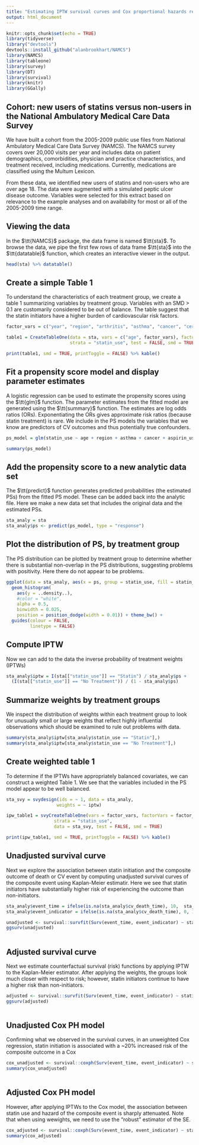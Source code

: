 ```yaml
---
title: "Estimating IPTW survival curves and Cox proportional hazards regression"
output: html_document
---
```


```r
knitr::opts_chunk$set(echo = TRUE)
library(tidyverse)
library("devtools")
devtools::install_github("alanbrookhart/NAMCS")
library(NAMCS)
library(tableone)
library(survey)
library(DT)
library(survival)
library(knitr)
library(GGally)
```

## Cohort: new users of statins versus non-users in the National Ambulatory Medical Care Data Survey

We have built a cohort from the 2005-2009 public use files from National Ambulatory Medical Care Data Survey (NAMCS).  The NAMCS survey covers over 20,000 visits per year and includes data on patient demographics, comorbidities, physician and practice characteristics, and treatment received, including medications. Currently, medications are classified using the Multum Lexicon. 

From these data, we identified new users of statins and non-users who are over age 18. The data were augmented with a simulated peptic ulcer disease outcome. Variables were selected for this extract based on relevance to the example analyses and on availability for most or all of the 2005-2009 time range.

## Viewing the data

In the $\tt{NAMCS}$ package, the data frame is named $\tt{sta}$. To browse the data, we pipe the first few rows of data frame $\tt{sta}$ into the $\tt{datatable}$ function, which creates an interactive viewer in the output.

```r
head(sta) %>% datatable()
```


## Create a simple Table 1

To understand the characteristics of each treatment group, we create a table 1 summarizing variables by treatment group.  Variables with an SMD > 0.1 are customarily considered to be out of balance.  The table suggest that the statin initiators have a higher burden of cardiovascular risk factors.

```r
factor_vars = c("year", "region", "arthritis", "asthma", "cancer", "cerebrovascular_disease", "chronic_kidney_disease", "heart_failure", "chronic_pulmonary_disease", "depression", "diabetes", "hyperlipidemia", "hypertension", "coronory_artery_disease", "osteoporosis", "tobacco_use", "obesity", "mi", "anti_hypertensive_use", "h2_antagonist_use", "ppi_use", "aspirin_use", "anti_coagulant_use", "corticosteroid_use", "sex", "race")

table1 = CreateTableOne(data = sta, vars = c("age", factor_vars), factorVars = factor_vars, 
                        strata = "statin_use", test = FALSE, smd = TRUE) 

print(table1, smd = TRUE, printToggle = FALSE) %>% kable()
```


## Fit a propensity score model and display parameter estimates

A logistic regression can be used to estimate the propensity scores using the $\tt{glm}$ function.  The parameter estimates from the fitted model are generated using the $\tt{summary}$ function.  The estimates are log odds ratios (ORs).  Exponentiating the ORs gives approximate risk ratios (because statin treatment) is rare.  We include in the PS models the variables that we know are predictors of CV outcomes and thus potentially true confounders.
```r
ps_model = glm(statin_use ~ age + region + asthma + cancer + aspirin_use + arthritis + cerebrovascular_disease + chronic_kidney_disease + heart_failure + tobacco_use + obesity + mi + chronic_pulmonary_disease + depression + diabetes + hypertension + coronory_artery_disease + sex + race, data = sta, family = binomial)

summary(ps_model)
```


## Add the propensity score to a new analytic data set

The $\tt{predict}$ function generates predicted probabilities (the estimated PSs) from the fitted PS model.  These can be added back into the analytic file.  Here we make a new data set that includes the original data and the estimated PSs.
```r
sta_analy = sta
sta_analy$ps <- predict(ps_model, type = "response")
```


## Plot the distribution of PS, by treatment group

The PS distribution can be plotted by treatment group to determine whether there is substantial non-overlap in the PS distributions, suggesting problems with positivity.  Here there do not appear to be problems.
```r
ggplot(data = sta_analy, aes(x = ps, group = statin_use, fill = statin_use)) +
  geom_histogram(
    aes(y = ..density..),
    #color = "white",
    alpha = 0.5,
    binwidth = 0.025,
    position = position_dodge(width = 0.01)) + theme_bw() +
  guides(colour = FALSE,
         linetype = FALSE)

```


## Compute IPTW 

Now we can add to the data the inverse probability of treatment weights (IPTWs)
```r
sta_analy$iptw = I(sta[["statin_use"]] == "Statin") / sta_analy$ps +
  (I(sta[["statin_use"]] == "No Treatment")) / (1 - sta_analy$ps)
```


## Summarize weights by treatment groups

We inspect the distribution of weights within each treatment group to look for unusually small or large weights that reflect  highly influential observations which should be examined to rule out problems with data.
```r
summary(sta_analy$iptw[sta_analy$statin_use == "Statin"],)
summary(sta_analy$iptw[sta_analy$statin_use == "No Treatment"],)
```


## Create weighted table 1
To determine if the IPTWs have appropriately balanced covariates, we can construct a weighted Table 1.  We see that the variables included in the PS model appear to be well balanced.
```r
sta_svy = svydesign(ids = ~ 1, data = sta_analy,
                   weights = ~ iptw)

ipw_table1 = svyCreateTableOne(vars = factor_vars, factorVars = factor_vars, 
                  strata = "statin_use",
                  data = sta_svy, test = FALSE, smd = TRUE)

print(ipw_table1, smd = TRUE, printToggle = FALSE) %>% kable()
```


## Unadjusted survival curve

Next we explore the association between statin initiation and the composite outcome of death or CV event by computing unadjusted survival curves of the composite event using Kaplan-Meier estimatir.  Here we see that statin initiators have substantially higher risk of experiencing the outcome than non-initiators.
```r
sta_analy$event_time = ifelse(is.na(sta_analy$cv_death_time), 10,  sta_analy$death_time)
sta_analy$event_indicator = ifelse(is.na(sta_analy$cv_death_time), 0, 1)

unadjusted <- survival::survfit(Surv(event_time, event_indicator) ~ statin_use, data = sta_analy)
ggsurv(unadjusted)
 
```


## Adjusted survival curve

Next we estimate counterfactual survival (risk) functions by applying IPTW to the Kaplan-Meier estimator. After applying the weights, the groups look much closer with respect to risk; however, statin initiators continue to have a higher risk than non-initiators.
```r
adjusted <- survival::survfit(Surv(event_time, event_indicator) ~ statin_use, weights = iptw, data = sta_analy)
ggsurv(adjusted)
 
```

## Unadjusted Cox PH model

Confirming what we observed in the survival curves, in an unweighted Cox regression, statin initiation is associated with a ~20% increased risk of the composite outcome in a Cox 
```r

cox_unadjusted <- survival::coxph(Surv(event_time, event_indicator) ~ statin_use, data = sta_analy)
summary(cox_unadjusted)
 
```


## Adjusted Cox PH model

However, after applying IPTWs to the Cox model, the association between statin use and hazard of the composite event is sharply attenuated.  Note that when using wewights, we need to use the "robust" estimator of the SE.
```r
cox_adjusted <- survival::coxph(Surv(event_time, event_indicator) ~ statin_use, weight = iptw, data = sta_analy)
summary(cox_adjusted)
```

